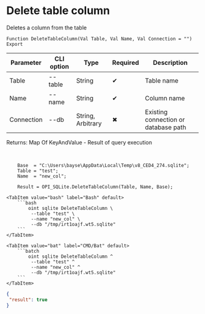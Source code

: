 ﻿---
sidebar_position: 4
description: Delete table column and other functions to work with SQLite in the Open Integration Package, a free open-source integration library for 1C:Enterprise 8, OneScript and CLI
keywords: [1C, 1С, 1С:Enterprise, 1С:Enterprise 8.3, API, Integration, Services, Exchange, OneScript, CLI, SQLite]
---


# Delete table column
 Deletes a column from the table



`Function DeleteTableColumn(Val Table, Val Name, Val Connection = "") Export`

  | Parameter | CLI option | Type | Required | Description |
  |-|-|-|-|-|
  | Table | --table | String | &#x2714; | Table name |
  | Name | --name | String | &#x2714; | Column name |
  | Connection | --db | String, Arbitrary | &#x2716; | Existing connection or database path |

  
  Returns:  Map Of KeyAndValue - Result of query execution

<br/>



```bsl title="1C:Enterprise/OneScript code example"
    Base  = "C:\Users\bayse\AppData\Local\Temp\v8_CED4_274.sqlite";
    Table = "test";
    Name  = "new_col";

    Result = OPI_SQLite.DeleteTableColumn(Table, Name, Base);
```
 

 <Tabs>
  
    <TabItem value="bash" label="Bash" default>
        ```bash
            oint sqlite DeleteTableColumn \
             --table "test" \
             --name "new_col" \
             --db "/tmp/irt1oajf.wt5.sqlite"
        ```
    </TabItem>
  
    <TabItem value="bat" label="CMD/Bat" default>
        ```batch
            oint sqlite DeleteTableColumn ^
             --table "test" ^
             --name "new_col" ^
             --db "/tmp/irt1oajf.wt5.sqlite"
        ```
    </TabItem>
</Tabs>


```json title="Result"
{
 "result": true
}
```

